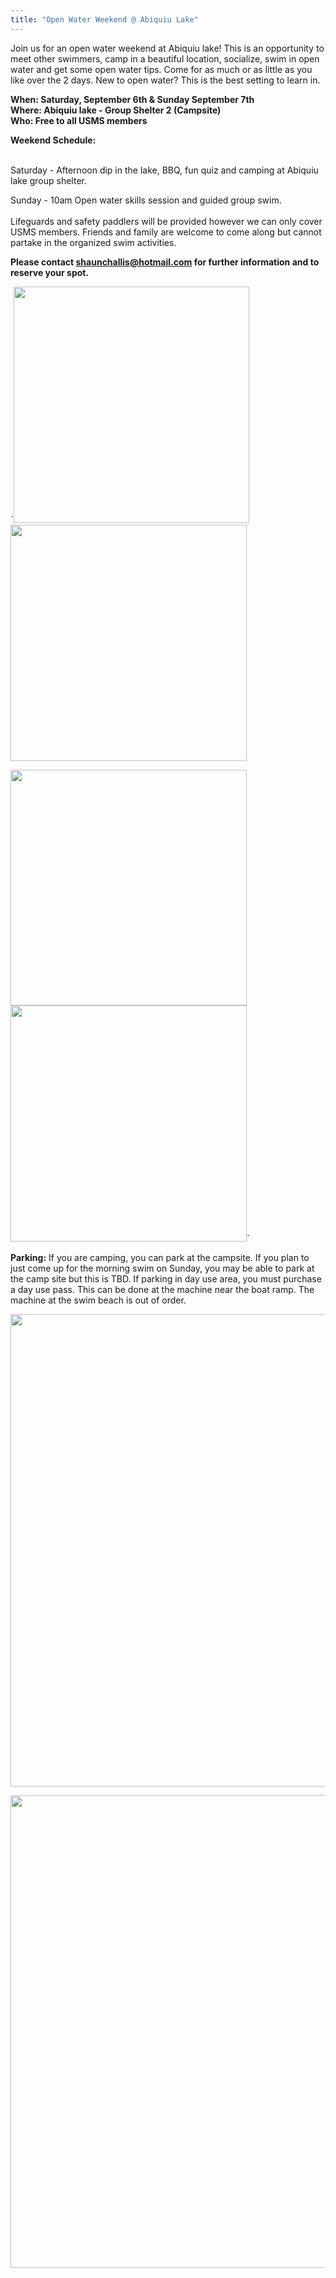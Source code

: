 ```yaml
---
title: "Open Water Weekend @ Abiquiu Lake"
---
```


Join us for an open water weekend at Abiquiu lake! This is an opportunity to meet other swimmers, camp in a beautiful location, socialize, swim in open water and get some open water tips. Come for as much or as little as you like over the 2 days. New to open water? This is the best setting to learn in.\

**When: Saturday, September 6th & Sunday September 7th\
Where: Abiquiu lake - Group Shelter 2 (Campsite)\
Who: Free to all USMS members\
**

**Weekend Schedule:**

\
Saturday - Afternoon dip in the lake, BBQ, fun quiz and camping at Abiquiu lake group shelter.\

Sunday - 10am Open water skills session and guided group swim.\
\
Lifeguards and safety paddlers will be provided however we can only cover USMS members. Friends and family are welcome to come along but cannot partake in the organized swim activities.\

**Please contact [shaunchallis\@hotmail.com](mailto:shaunchallis@hotmail.com) for further information and to reserve your spot.**

\`![](images/abiquiu1.jpg){.lightbox width="10cm"} ![](images/abiquiu2.jpg){.lightbox width="10cm"}

![](images/abiquiu3.jpg){.lightbox width="10cm"} ![](images/abiquiu4.jpg){.lightbox width="10cm"}\`

::: callout-tip
**Parking:** If you are camping, you can park at the campsite. If you plan to just come up for the morning swim on Sunday, you may be able to park at the camp site but this is TBD. If parking in day use area, you must purchase a day use pass. This can be done at the machine near the boat ramp. The machine at the swim beach is out of order.
:::

![](images/abiquiu_maplarge.png){.lightbox width="20cm"}

![](images/abiquiu_mapparking.png){.lightbox width="20cm"}
